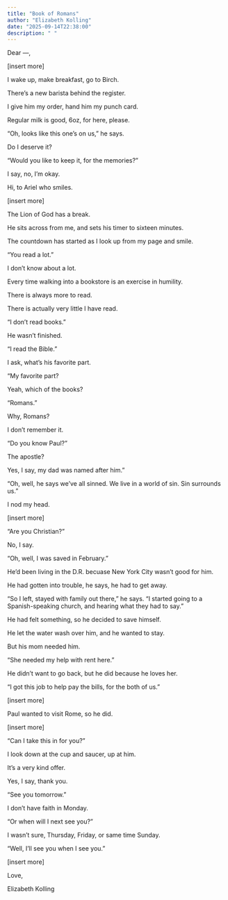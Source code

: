 ```yaml
---
title: "Book of Romans"
author: "Elizabeth Kolling"
date: "2025-09-14T22:38:00"
description: " "
---
```


Dear —, 

[insert more]

I wake up, make breakfast, go to Birch.

There’s a new barista behind the register.

I give him my order, hand him my punch card.

Regular milk is good, 6oz, for here, please.

"Oh, looks like this one's on us," he says. 

Do I deserve it?

"Would you like to keep it, for the memories?"

I say, no, I'm okay.

Hi, to Ariel who smiles.

[insert more]

The Lion of God has a break.

He sits across from me, and sets his timer to sixteen minutes.

The countdown has started as I look up from my page and smile. 

"You read a lot."

I don't know about a lot. 

Every time walking into a bookstore is an exercise in humility.

There is always more to read. 

There is actually very little I have read. 

"I don't read books."

He wasn't finished.

"I read the Bible."

I ask, what's his favorite part.

"My favorite part?

Yeah, which of the books?

"Romans."

Why, Romans?

I don't remember it.

"Do you know Paul?"

The apostle?

Yes, I say, my dad was named after him." 

"Oh, well, he says we've all sinned. We live in a world of sin. Sin surrounds us."

I nod my head.

[insert more]

"Are you Christian?"

No, I say.

"Oh, well, I was saved in February."

He'd been living in the D.R. becuase New York City wasn't good for him.

He had gotten into trouble, he says, he had to get away.

"So I left, stayed with family out there," he says. "I started going to a Spanish-speaking church, and hearing what they had to say."

He had felt something, so he decided to save himself. 

He let the water wash over him, and he wanted to stay.

But his mom needed him. 

"She needed my help with rent here."

He didn't want to go back, but he did because he loves her.

"I got this job to help pay the bills, for the both of us."

[insert more]

Paul wanted to visit Rome, so he did.

[insert more]

"Can I take this in for you?"

I look down at the cup and saucer, up at him.

It's a very kind offer.

Yes, I say, thank you.

"See you tomorrow."
 
I don't have faith in Monday.

"Or when will I next see you?"

I wasn't sure, Thursday, Friday, or same time Sunday. 

"Well, I'll see you when I see you." 

[insert more]

Love, 

Elizabeth Kolling
